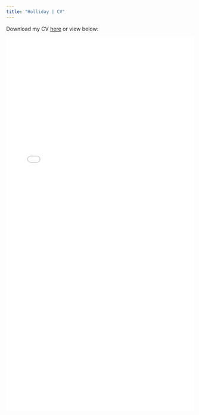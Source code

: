```yaml
---
title: "Holliday | CV"
---
```


<style>
  .title{
    display: none;
  }
</style>

<link rel="stylesheet" href="styles.css" type="text/css">

Download my CV <a href="deholliday.github.io/pdfs/Holliday_CV_web_v09182024.pdf" target="_blank">here</a> or view below:

<object data="pdfs/Holliday_CV_web_v09182024.pdf" type="application/pdf" width="100%" height="1000">
<embed src="pdfs/Holliday_CV_web_v09182024.pdf" type="application/pdf" width="100%" height="1000"/>
</object>